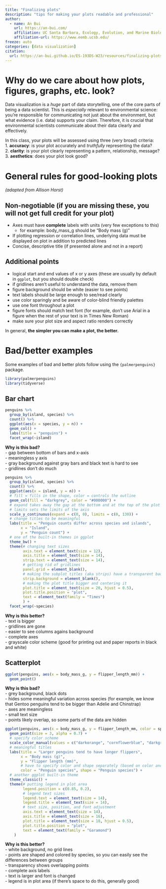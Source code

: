```yaml
---
title: "Finalizing plots"
description: "tips for making your plots readable and professional"
author:
  - name: An Bui
    url: https://an-bui.com/
    affiliation: UC Santa Barbara, Ecology, Evolution, and Marine Biology
    affiliation-url: https://www.eemb.ucsb.edu/
freeze: auto
categories: [data visualization]
citation:
  url: https://an-bui.github.io/ES-193DS-W23/resources/finalizing-plots.html
---
```


# Why do we care about how plots, figures, graphs, etc. look?

Data visualization is a _huge_ part of data storytelling, one of the core parts of being a data scientist. This is _especially_ relevant to environmental science: you're responsible for communicating not just about the environment, but what evidence (i.e. data) supports your claim. Therefore, it is crucial that environmental scientists communicate about their data clearly and effectively.  

In this class, your plots will be assessed using three (very broad) criteria:  
1. **accuracy**: is your plot accurately and _truthfully_ representing the data?  
2. **clarity**: is your plot clearly representing a pattern, relationship, message?  
3. **aesthetics**: does your plot look good?  

# General rules for good-looking plots

_(adapted from Allison Horst)_

## Non-negotiable (if you are missing these, you will not get full credit for your plot)

- Axes must have **complete** labels with units (very few exceptions to this)
    - for example: body_mass_g should be "Body mass (g)"
- If plotting regression or correlation lines, underlying data must be displayed on plot in addition to predicted lines
- Concise, descriptive title (if presented alone and not in a report)

## Additional points  

- logical start and end values of x or y axes (these are usually by default in `ggplot`, but you should double check)
- if gridlines aren't useful to understand the data, remove them
- figure background should be white (easier to see points)
- text labels should be large enough to see/read clearly
- use color sparingly and be aware of color-blind friendly palettes
- use one font throughout a plot
- figure fonts should match text font (for example, don't use Arial in a figure when the rest of your text is in Times New Roman)
- make sure your plot size and aspect ratio renders correctly  

In general, **the simpler you can make a plot, the better.**

# Bad/better examples

Some examples of bad and better plots follow using the `{palmerpenguins}` package.

```r
library(palmerpenguins)
library(tidyverse)
```

## Bar chart

```r
penguins %>% 
  group_by(island, species) %>% 
  count() %>% 
  ggplot(aes(x = species, y = n)) +
  geom_col() +
  labs(title = "penguins") +
  facet_wrap(~island)
```

**Why is this bad?**  
- gap between bottom of bars and x-axis  
- meaningless y axis  
- gray background against gray bars and black text is hard to see  
- gridlines don't do much

```r
penguins %>% 
  group_by(island, species) %>% 
  count() %>% 
  ggplot(aes(x = island, y = n)) +
  # fill = fills in the shape, color = controls the outline
  geom_col(fill = "darkgrey", color = "#000000") +
  # expand takes away the gap at the bottom and at the top of the plot
  # limits sets the limits of the axis
  scale_y_continuous(expand = c(0, 0), limits = c(0, 130)) +
  # change titles to be meaningful
  labs(title = "Penguin counts differ across species and islands",
       x = "Island", 
       y = "Penguin count") +
  # one of the built-in themes in ggplot
  theme_bw() +
  theme(# changing text sizes
        axis.text = element_text(size = 12),
        axis.title = element_text(size = 14),
        strip.text = element_text(size = 14),
        # getting rid of gridlines
        panel.grid = element_blank(),
        # making the subplot titles (aka strips) have a transparent background
        strip.background = element_blank(),
        # making the plot title bigger and centering it
        plot.title = element_text(size = 20, hjust = 0.5),
        plot.title.position = "plot",
        text = element_text(family = "Times")
        ) +
  facet_wrap(~species)
```

**Why is this better?**  
- text is bigger  
- gridlines are gone  
- easier to see columns agains background  
- complete axes  
- grayscale color scheme (good for printing out and paper reports in black and white)

## Scatterplot

```r
ggplot(penguins, aes(x = body_mass_g, y = flipper_length_mm)) +
  geom_point()
```

**Why is this bad?**  
- grey background, black dots  
- hides some meaningful variation across species (for example, we know that Gentoo penguins tend to be bigger than Adelie and Chinstrap)    
- axes are meaningless  
- small text size  
- points likely overlap, so some parts of the data are hidden

```r
ggplot(penguins, aes(x = body_mass_g, y = flipper_length_mm, color = species, shape = species)) +
  geom_point(size = 3, alpha = 0.7) +
  # specify color scheme
  scale_color_manual(values = c("darkorange", "cornflowerblue", "darkgreen")) +
  # meaningful titles
  labs(title = "Larger penguins tend to have longer flippers",
       x = "Body mass (g)", 
       y = "Flipper length (mm)",
       # have to specify color and shape separately (based on color and shape in aes() call)
       color = "Penguin species", shape = "Penguin species") +
  # another ggplot built-in theme
  theme_classic() +
  theme(# putting legend in plot area
        legend.position = c(0.85, 0.2),
        # legend text sizes
        legend.text = element_text(size = 14),
        legend.title = element_text(size = 14),
        # text size, position, and font adjustment
        axis.text = element_text(size = 14), 
        axis.title = element_text(size = 16),
        plot.title = element_text(size = 18, hjust = 0.5),
        plot.title.position = "plot",
        text = element_text(family = "Garamond")
    )
```

**Why is this better?**  
- white background, no grid lines  
- points are shaped and colored by species, so you can easily see the differences between groups    
- transparency shows overlapping points  
- complete axis labels    
- text is larger and font is changed  
- legend is in plot area (if there's space to do this, generally good)
